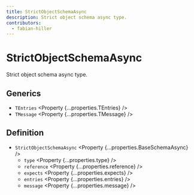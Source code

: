 ```yaml
---
title: StrictObjectSchemaAsync
description: Strict object schema async type.
contributors:
  - fabian-hiller
---
```



# StrictObjectSchemaAsync

Strict object schema async type.

## Generics

- `TEntries` <Property {...properties.TEntries} />
- `TMessage` <Property {...properties.TMessage} />

## Definition

- `StrictObjectSchemaAsync` <Property {...properties.BaseSchemaAsync} />
  - `type` <Property {...properties.type} />
  - `reference` <Property {...properties.reference} />
  - `expects` <Property {...properties.expects} />
  - `entries` <Property {...properties.entries} />
  - `message` <Property {...properties.message} />
